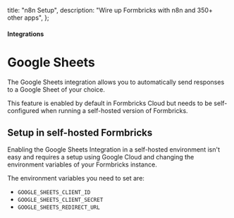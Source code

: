 
  title: "n8n Setup",
  description: "Wire up Formbricks with n8n and 350+ other apps",
};

#### Integrations

# Google Sheets

The Google Sheets integration allows you to automatically send responses to a Google Sheet of your choice.

<Note>
  This feature is enabled by default in Formbricks Cloud but needs to be self-configured when running a
  self-hosted version of Formbricks.
</Note>

## Setup in self-hosted Formbricks

Enabling the Google Sheets Integration in a self-hosted environment isn't easy and requires a setup using Google Cloud and changing the environment variables of your Formbricks instance.

The environment variables you need to set are:

- `GOOGLE_SHEETS_CLIENT_ID`
- `GOOGLE_SHEETS_CLIENT_SECRET`
- `GOOGLE_SHEETS_REDIRECT_URL`
